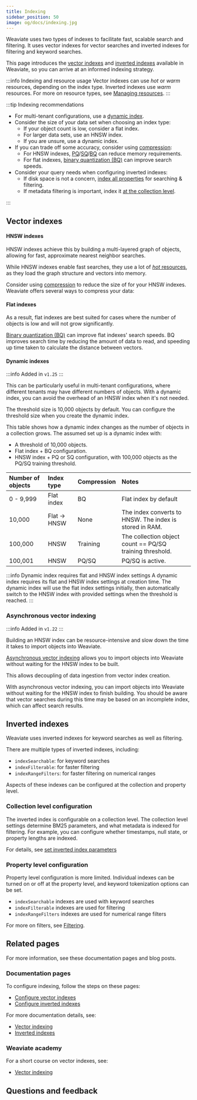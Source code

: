 ```yaml
---
title: Indexing
sidebar_position: 50
image: og/docs/indexing.jpg
---
```


Weaviate uses two types of indexes to facilitate fast, scalable search and filtering. It uses vector indexes for vector searches and inverted indexes for filtering and keyword searches.

This page introduces the [vector indexes](#vector-indexes) and [inverted indexes](#inverted-indexes) available in Weaviate, so you can arrive at an informed indexing strategy.

:::info Indexing and resource usage
Vector indexes can use *hot* or *warm* resources, depending on the index type. Inverted indexes use *warm* resources. For more on resource types, see [Managing resources](./index.md).
:::

:::tip Indexing recommendations

- For multi-tenant configurations, use a [dynamic index](#dynamic-indexes).
- Consider the size of your data set when choosing an index type:
    - If your object count is low, consider a flat index.
    - For larger data sets, use an HNSW index.
    - If you are unsure, use a dynamic index.
- If you can trade off some accuracy, consider using [compression](./compression.mdx):
    - For HNSW indexes, [PQ](../../configuration/compression/pq-compression.md)/[SQ](../../configuration/compression/sq-compression.md)/[BQ](../../configuration/compression/bq-compression.md) can reduce memory requirements.
    - For flat indexes, [binary quantization (BQ)](../../configuration/compression/bq-compression.md) can improve search speeds.
- Consider your query needs when configuring inverted indexes:
    - If disk space is not a concern, [index all properties](#property-level-configuration) for searching & filtering.
    - If metadata filtering is important, index it [at the collection level](#collection-level-configuration).

:::

## Vector indexes


<VectorIntro/>

#### HNSW indexes


<HNSWIntro/>

HNSW indexes achieve this by building a multi-layered graph of objects, allowing for fast, approximate nearest neighbor searches.

While HNSW indexes enable fast searches, they use a lot of [*hot* resources](./index.md#-hot), as they load the graph structure and vectors into memory.

Consider using [compression](./compression.mdx) to reduce the size of for your HNSW indexes. Weaviate offers several ways to compress your data:


<CompressionAlgorithms/>

#### Flat indexes


<FlatIntro/>

As a result, flat indexes are best suited for cases where the number of objects is low and will not grow significantly.

[Binary quantization (BQ)](/developers/weaviate/configuration/compression/bq-compression) can improve flat indexes' search speeds. BQ improves search time by reducing the amount of data to read, and speeding up time taken to calculate the distance between vectors.

#### Dynamic indexes

:::info Added in `v1.25`
:::


<DynamicAsyncRequirements/>


<DynamicIntro/>

This can be particularly useful in multi-tenant configurations, where different tenants may have different numbers of objects. With a dynamic index, you can avoid the overhead of an HNSW index when it's not needed.

The threshold size is 10,000 objects by default. You can configure the threshold size when you create the dynamic index.

This table shows how a dynamic index changes as the number of objects in a collection grows. The assumed set up is a dynamic index with:

- A threshold of 10,000 objects.
- Flat index + BQ configuration.
- HNSW index + PQ or SQ configuration, with 100,000 objects as the PQ/SQ training threshold.

| Number of objects | Index type | Compression | Notes |
| :- | :- | :- | :- |
| 0 - 9,999 | Flat index | BQ | Flat index by default |
| 10,000 | Flat -> HNSW | None | The index converts to HNSW. The index is stored in RAM. |
| 100,000 | HNSW | Training | The collection object count == PQ/SQ training threshold. |
| 100,001 | HNSW | PQ/SQ | PQ/SQ is active. |

:::info Dynamic index requires flat and HNSW index settings
A dynamic index requires its flat and HNSW index settings at creation time. The dynamic index will use the flat index settings initially, then automatically switch to the HNSW index with provided settings when the threshold is reached.
:::

### Asynchronous vector indexing

:::info Added in `v1.22`
:::

Building an HNSW index can be resource-intensive and slow down the time it takes to import objects into Weaviate.

[Asynchronous vector indexing](/developers/weaviate/config-refs/schema/vector-index#asynchronous-indexing) allows you to import objects into Weaviate without waiting for the HNSW index to be built.

This allows decoupling of data ingestion from vector index creation.

With asynchronous vector indexing, you can import objects into Weaviate without waiting for the HNSW index to finish building. You should be aware that vector searches during this time may be based on an incomplete index, which can affect search results.

## Inverted indexes

Weaviate uses inverted indexes for keyword searches as well as filtering.

There are multiple types of inverted indexes, including:
- `indexSearchable`: for keyword searches
- `indexFilterable`: for faster filtering
- `indexRangeFilters`: for faster filtering on numerical ranges

Aspects of these indexes can be configured at the collection and property level.

### Collection level configuration

The inverted index is configurable on a collection level. The collection level settings determine BM25 parameters, and what metadata is indexed for filtering. For example, you can configure whether timestamps, null state, or property lengths are indexed.

For details, see [set inverted index parameters](/developers/weaviate/manage-data/collections#set-inverted-index-parameters)

### Property level configuration

Property level configuration is more limited. Individual indexes can be turned on or off at the property level, and keyword tokenization options can be set.

- `indexSearchable` indexes are used with keyword searches
- `indexFilterable` indexes are used for filtering
- `indexRangeFilters` indexes are used for numerical range filters

For more on filters, see [Filtering](/developers/weaviate/concepts/prefiltering).

## Related pages

For more information, see these documentation pages and blog posts.

### Documentation pages

To configure indexing, follow the steps on these pages:

- [Configure vector indexes](/developers/weaviate/config-refs/schema/vector-index)
- [Configure inverted indexes](/developers/weaviate/manage-data/collections#set-inverted-index-parameters)

For more documentation details, see:

- [Vector indexing](/developers/weaviate/concepts/vector-index)
- [Inverted indexes](/developers/weaviate/concepts/indexing)

### Weaviate academy

For a short course on vector indexes, see:

- [Vector indexing](/developers/academy/py/vector_index)

## Questions and feedback


<DocsFeedback/>
